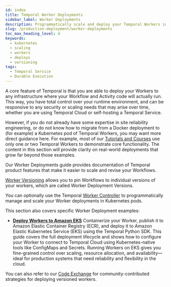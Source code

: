 ```yaml
---
id: index
title: Temporal Worker Deployments
sidebar_label: Worker Deployments
description: Programmatically scale and deploy your Temporal Workers into common production environments using our provided tooling and best practices.
slug: /production-deployment/worker-deployments
toc_max_heading_level: 4
keywords:
  - kubernetes
  - scaling
  - workers
  - deploys
  - versioning
tags:
  - Temporal Service
  - Durable Execution
---
```


A core feature of Temporal is that you are able to deploy your Workers to any infrastructure where your Workflow and Activity code will actually run.
This way, you have total control over your runtime environment, and can be responsive to any security or scaling needs that may arise over time, whether you are using Temporal Cloud or self-hosting a Temporal Service.

However, if you do not already have some expertise in site reliability engineering, or do not know how to migrate from a Docker deployment to (for example) a Kubernetes pod of Temporal Workers, you may want more direct guidance here.
For example, most of our [Tutorials and Courses](https://learn.temporal.io/) use only one or two Temporal Workers to demonstrate core functionality.
The content in this section will provide clarity on real-world deployments that grow far beyond those examples.

Our Worker Deployments guide provides documentation of Temporal product features that make it easier to scale and revise your Workflows.

[Worker Versioning](/production-deployment/worker-deployments/worker-versioning) allows you to pin Workflows to individual versions of your workers, which are called Worker Deployment Versions.

You can optionally use the Temporal [Worker Controller](/production-deployment/worker-deployments/kubernetes-controller) to programmatically manage and scale your Worker deployments in Kubernetes pods.

This section also covers specific Worker Deployment examples:

- [**Deploy Workers to Amazon EKS**](/production-deployment/worker-deployments/deploy-workers-to-aws-eks)
  Containerize your Worker, publish it to Amazon Elastic Container Registry (ECR), and deploy it to Amazon Elastic Kubernetes Service (EKS) using the Temporal Python SDK.
  This guide covers the full deployment lifecycle and shows how to configure your Worker to connect to Temporal Cloud using Kubernetes-native tools like ConfigMaps and Secrets.
  Running Workers on EKS gives you fine-grained control over scaling, resource allocation, and availability—ideal for production systems that need reliability and flexibility in the cloud.

You can also refer to our [Code Exchange](https://temporal.io/code-exchange) for community-contributed strategies for deploying versioned workers.
